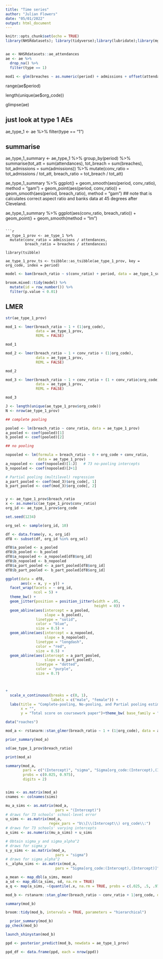 ```yaml
---
title: "Time series"
author: "Julian Flowers"
date: "05/01/2022"
output: html_document
---
```


```r
knitr::opts_chunk$set(echo = TRUE)
library(NHSRdatasets); library(tidyverse);library(lubridate);library(mgcv);library(rstanarm); library(lme4)
```

## 

```r
ae <- NHSRdatasets::ae_attendances
ae <- ae %>%
  drop_na() %>%
  filter(type == 1)

mod1 <- glm(breaches ~ as.numeric(period) + admissions + offset(attendances), data = ae, family = poisson)


```





range(ae$period)

length(unique(ae$org_code))

glimpse(ae)

## just look at type 1 AEs

ae_type_1 <- ae %>%
  filter(type == "1")

## summarise

ae_type_1_summary <- ae_type_1 %>%
  group_by(period) %>%
  summarise(tot_att = sum(attendances), 
            tot_breach = sum(breaches), 
            tot_admissions = sum(admissions)) %>%
  mutate(conv_ratio = tot_admissions / tot_att, 
         breach_ratio = tot_breach / tot_att)


ae_type_1_summary %>%
  ggplot() +
  geom_smooth(aes(period, conv_ratio), method = "gam") + 
  geom_point(aes(period, conv_ratio)) +
  geom_smooth(aes(period, breach_ratio), method = "gam")  ## note that is calculates correct aspect ratio and banks data at 45 degrees after Cleveland.

ae_type_1_summary %>%
  ggplot(aes(conv_ratio, breach_ratio)) +
  geom_point() +
  geom_smooth(method = "lm")
  
  
  
  

```

```r

ae_type_1_prov <- ae_type_1 %>%
  mutate(conv_ratio = admissions / attendances, 
         breach_ratio = breaches / attendances)

library(tsibble)

ae_type_1_prov_ts <- tsibble::as_tsibble(ae_type_1_prov, key = org_code, index = period)
```

```r

model <- bam(breach_ratio ~ s(conv_ratio) + period, data = ae_type_1_summary)

broom.mixed::tidy(model) %>%
  mutate(id = row_number()) %>%
  filter(p.value < 0.01)

```


## LMER

```r

str(ae_type_1_prov)

mod_1 <- lmer(breach_ratio ~ 1 + (1|org_code), 
              data = ae_type_1_prov, 
              REML = FALSE)

mod_1


```

```r

mod_2 <- lmer(breach_ratio ~ 1 + conv_ratio + (1|org_code), 
              data = ae_type_1_prov, 
              REML = FALSE)

mod_2


```

```r

mod_3 <- lmer(breach_ratio ~ 1 + conv_ratio + (1 + conv_ratio|org_code), 
              data = ae_type_1_prov, 
              REML = FALSE)

mod_3


```


```r

J <- length(unique(ae_type_1_prov$org_code))
N <- nrow(ae_type_1_prov)

## complete pooling

pooled <- lm(breach_ratio ~ conv_ratio, data = ae_type_1_prov)
a_pooled <- coef(pooled)[1]
b_pooled <- coef(pooled)[2]

## no pooling

nopooled <- lm(formula = breach_ratio ~ 0 + org_code + conv_ratio,
               data = ae_type_1_prov)
a_nopooled <- coef(nopooled)[1:J]   # 73 no-pooling intercepts              
b_nopooled <- coef(nopooled)[J+1]

# Partial pooling (multilevel) regression
a_part_pooled <- coef(mod_3)$org_code[, 1]
b_part_pooled <- coef(mod_3)$org_code[, 2]



```

```r

y <- ae_type_1_prov$breach_ratio
x <- as.numeric(ae_type_1_prov$conv_ratio) 
org_id <- ae_type_1_prov$org_code

set.seed(1234)

org_sel <- sample(org_id, 10)

df <- data.frame(y, x, org_id)
df8 <- subset(df, org_id %in% org_sel)

df8$a_pooled <- a_pooled 
df8$b_pooled <- b_pooled
df8$a_nopooled <- a_nopooled[df8$org_id]
df8$b_nopooled <- b_nopooled
df8$a_part_pooled <- a_part_pooled[df8$org_id]
df8$b_part_pooled <- b_part_pooled[df8$org_id]

ggplot(data = df8, 
       aes(x = x, y = y)) + 
  facet_wrap(facets = ~ org_id, 
             ncol = 5) + 
  theme_bw() +
  geom_jitter(position = position_jitter(width = .05, 
                                         height = 0)) +
  geom_abline(aes(intercept = a_pooled, 
                  slope = b_pooled), 
              linetype = "solid", 
              color = "blue", 
              size = 0.5) +
  geom_abline(aes(intercept = a_nopooled, 
                  slope = b_nopooled), 
              linetype = "longdash", 
              color = "red", 
              size = 0.5) + 
  geom_abline(aes(intercept = a_part_pooled, 
                  slope = b_part_pooled), 
              linetype = "dotted", 
              color = "purple", 
              size = 0.7) 



+ 
  scale_x_continuous(breaks = c(0, 1), 
                     labels = c("male", "female")) + 
  labs(title = "Complete-pooling, No-pooling, and Partial pooling estimates",
       x = "", 
       y = "Total score on coursework paper")+theme_bw( base_family = "serif")


```



```r

data("roaches")

mod_a <- rstanarm::stan_glmer(breach_ratio ~ 1 + (1|org_code), data = ae_type_1_prov, cores = 6)

prior_summary(mod_a)

sd(ae_type_1_prov$breach_ratio)

print(mod_a)

summary(mod_a, 
        pars = c("(Intercept)", "sigma", "Sigma[org_code:(Intercept),(Intercept)]"),
        probs = c(0.025, 0.975),
        digits = 2)


sims <- as.matrix(mod_a)
cnames <- colnames(sims)

mu_a_sims <- as.matrix(mod_a, 
                       pars = "(Intercept)")
# draws for 73 schools' school-level error
u_sims <- as.matrix(mod_a, 
                    regex_pars = "b\\[\\(Intercept\\) org_code\\:")
# draws for 73 schools' varying intercepts               
a_sims <- as.numeric(mu_a_sims) + u_sims          

# Obtain sigma_y and sigma_alpha^2
# draws for sigma_y
s_y_sims <- as.matrix(mod_a, 
                       pars = "sigma")
# draws for sigma_alpha^2
s__alpha_sims <- as.matrix(mod_a, 
                       pars = "Sigma[org_code:(Intercept),(Intercept)]")

a_mean <- map_dbl(a_sims, mean)
a_sd <- map_dbl(a_sims, sd, na.rm = TRUE)
a_q <- map(a_sims, ~(quantile(.x, na.rm = TRUE, probs = c(.025, .5, .975))))

mod_b <- rstanarm::stan_glmer(breach_ratio ~ conv_ratio + 1|org_code, data = ae_type_1_prov, cores = 6)

summary(mod_b)

broom::tidy(mod_b, intervals = TRUE, parameters = "hierarchical")

  prior_summary(mod_b)
pp_check(mod_b)

launch_shinystan(mod_b)

ppd <- posterior_predict(mod_b, newdata = ae_type_1_prov)

ppd_df <- data.frame(ppd, each = nrow(ppd))


```




